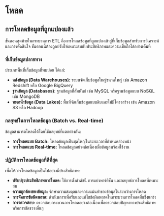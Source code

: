 # โหลด

## การโหลดข้อมูลที่ถูกแปลงแล้ว

ขั้นตอนสุดท้ายในกระบวนการ ETL คือการโหลดข้อมูลที่ถูกแปลงเข้าสู่ที่เก็บข้อมูลสำหรับการวิเคราะห์และการตัดสินใจ ขั้นตอนนี้ต้องถูกปรับให้เหมาะสมกับประสิทธิภาพและความเชื่อถือได้อย่างเต็มที่

### ที่เก็บข้อมูลปลายทาง

ประเภทพื้นที่เก็บข้อมูลที่พบบ่อย ได้แก่:

- **คลังข้อมูล (Data Warehouses):** ระบบจัดเก็บข้อมูลใหญ่ขนาดใหญ่ เช่น Amazon Redshift หรือ Google BigQuery
- **ฐานข้อมูล (Databases):** ฐานข้อมูลที่สัมพันธ์ เช่น MySQL หรือฐานข้อมูลแบบ NoSQL เช่น MongoDB
- **ทะเลน้ำข้อมูล (Data Lakes):** พื้นที่จัดเก็บข้อมูลแบบดิบและไม่มีโครงสร้าง เช่น Amazon S3 หรือ Hadoop

### กลยุทธ์ในการโหลดข้อมูล (Batch vs. Real-time)

ข้อมูลสามารถโหลดได้โดยใช้กลยุทธ์ที่แตกต่างกัน:

- **การโหลดแบบ Batch:** โหลดข้อมูลเป็นชุดใหญ่ในระยะเวลาที่กำหนดล่วงหน้า
- **การโหลดแบบ Real-time:** โหลดข้อมูลอย่างต่อเนื่องเมื่อข้อมูลพร้อมใช้งาน

### ปฏิบัติการโหลดข้อมูลที่ดีที่สุด

เพื่อให้การโหลดข้อมูลเป็นไปอย่างมีประสิทธิภาพ:

- **ปรับปรุงประสิทธิภาพการโหลด:** ใช้การตั้งค่าดัชนี การแบ่งพาร์ติชัน และกลยุทธ์การโหลดที่เหมาะสม
- **ความถูกต้องของข้อมูล:** รักษาความสมดุลและความแม่นยำของข้อมูลในระหว่างการโหลด
- **การจัดการข้อผิดพลาด:** ดำเนินการเพื่อรับและแก้ไขข้อผิดพลาดในกระบวนการโหลดที่แข็งแกร่ง
- **การตรวจสอบ:** ตรวจสอบกระบวนการโหลดอย่างต่อเนื่องเพื่อตรวจสอบปัญหาทางประสิทธิภาพหรือการขัดขวางอื่นๆ